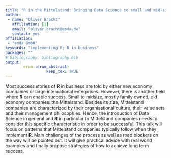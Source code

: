 ```yaml
---
title: "R in the Mittelstand: Bringing Data Science to small and mid-size companies"
author:
 - name: "Oliver Bracht"
   affiliation: [1]
   email: "oliver.bracht@eoda.de"
   contact: yes
affiliation:
 - "eoda GmbH"
keywords: "implementing R; R in business"
packages: ""
# bibliography: bibliography.bib
output:  
        erum::erum_abstract:
                  keep_tex: TRUE
---
```


Most success stories of **R** in business are told by either new economy
companies or large international enterprises. However, there is another
field where **R** can enable success. Small to midsize, mostly family owned,
old economy companies: the Mittelstand. Besides its size, Mittelstand
companies are characterized by their organisational culture, their value
sets and their management philosophies. Hence, the introduction of Data
Science in general and **R** in particular to Mittelstand companies needs to
consider this specific characteristic in order to be successful. This
talk will focus on patterns that Mittelstand companies typically follow
when they implement **R**. Main challenges of the process as well as road
blockers on the way will be pointed out. It will give practical advice
with real world examples and finally propose strategies of how to
achieve long term success.

<!--  -->
<!--  -->
<!--  -->
